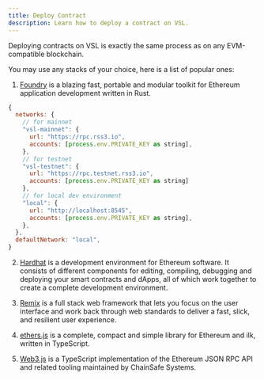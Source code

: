 ```yaml
---
title: Deploy Contract
description: Learn how to deploy a contract on VSL.
---
```


Deploying contracts on VSL is exactly the same process as on any EVM-compatible blockchain.

You may use any stacks of your choice, here is a list of popular ones:

1. [Foundry](https://github.com/foundry-rs/foundry) is a blazing fast, portable and modular toolkit for Ethereum application development written in Rust.

```js
{
  networks: {
    // for mainnet
    "vsl-mainnet": {
      url: "https://rpc.rss3.io",
      accounts: [process.env.PRIVATE_KEY as string],
    },
    // for testnet
    "vsl-testnet": {
      url: "https://rpc.testnet.rss3.io",
      accounts: [process.env.PRIVATE_KEY as string]
    },
    // for local dev environment
    "local": {
      url: "http://localhost:8545",
      accounts: [process.env.PRIVATE_KEY as string],
    },
  },
  defaultNetwork: "local",
}
```

2. [Hardhat](https://hardhat.org/) is a development environment for Ethereum software. It consists of different components for editing, compiling, debugging and deploying your smart contracts and dApps, all of which work together to create a complete development environment.

3. [Remix](https://remix.ethereum.org/) is a full stack web framework that lets you focus on the user interface and work back through web standards to deliver a fast, slick, and resilient user experience.

4. [ethers.js](https://docs.ethers.org/v6/) is a complete, compact and simple library for Ethereum and ilk, written in TypeScript.

5. [Web3.js](https://docs.web3js.org/v2/) is a TypeScript implementation of the Ethereum JSON RPC API and related tooling maintained by ChainSafe Systems.
